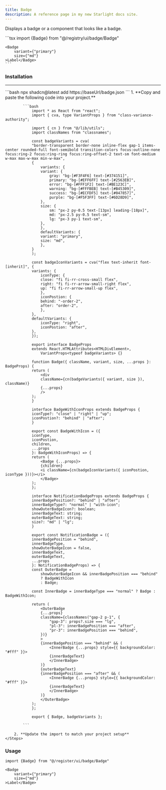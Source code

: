```yaml
---
title: Badge
description: A reference page in my new Starlight docs site.
---
```



Displays a badge or a component that looks like a badge.

<Tabs syncKey="tab">
  <TabItem label="Preview">
    <Card>
        <div className='flex justify-center items-center min-h-48'>
            <Badge variant={"primary"} size={"md"} client:load/>
        </div>
    </Card>
  </TabItem>
  <TabItem label="Code">
    ```tsx
    import {Badge} from "@/registry/ui/badge/Badge"
         
    <Badge 
        variant={"primary"} 
        size={"md"}
    >Label</Badge>
    ```
  </TabItem>
</Tabs>

### Installation

<hr />

<Tabs>
  <TabItem label="CLI">
    ```bash
    npx shadcn@latest add https://baseUrl/badge.json
    ```
  </TabItem>
  <TabItem label="Manual">      
    <Steps>
        1. **Copy and paste the following code into your project.**

            ```bash
                import * as React from "react";
                import { cva, type VariantProps } from "class-variance-authority";

                import { cn } from "@/lib/utils";
                import classNames from "classnames";

                const badgeVariants = cva(
                "border-transparent border-none inline-flex gap-1 items-center rounded-full font-semibold transition-colors focus:outline-none focus:ring-2 focus:ring-ring focus:ring-offset-2 text-sm font-medium w-max max-w-max min-w-max",
                {
                    variants: {
                    variant: {
                        gray: "bg-[#F3F4F6] text-[#374151]",
                        primary: "bg-[#EFF6FF] text-[#2563EB]",
                        error: "bg-[#FFF1F2] text-[#BE123C]",
                        warning: "bg-[#FFFBEB] text-[#B45309]",
                        success: "bg-[#ECFDF5] text-[#047857]",
                        purple: "bg-[#F5F3FF] text-[#6D28D9]",
                    },
                    size: {
                        sm: "px-2 py-0.5 text-[13px] leading-[18px]",
                        md: "px-2.5 py-0.5 text-sm",
                        lg: "px-3 py-1 text-sm",
                    },
                    },
                    defaultVariants: {
                    variant: "primary",
                    size: "md",
                    },
                }
                );

                const badgeIconVariants = cva("flex text-inherit font-[inherit]", {
                variants: {
                    iconType: {
                    close: "fi fi-rr-cross-small flex",
                    right: "fi fi-rr-arrow-small-right flex",
                    up: "fi fi-rr-arrow-small-up flex",
                    },
                    iconPostion: {
                    behind: "-order-2",
                    after: "order-2",
                    },
                },
                defaultVariants: {
                    iconType: "right",
                    iconPostion: "after",
                },
                });

                export interface BadgeProps
                extends React.HTMLAttributes<HTMLDivElement>,
                    VariantProps<typeof badgeVariants> {}

                function Badge({ className, variant, size, ...props }: BadgeProps) {
                return (
                    <div
                    className={cn(badgeVariants({ variant, size }), className)}
                    {...props}
                    />
                );
                }

                interface BadgeWithIconProps extends BadgeProps {
                iconType?: "close" | "right" | "up";
                iconPostion?: "behind" | "after";
                }

                export const BadgeWithIcon = ({
                iconType,
                iconPostion,
                children,
                ...props
                }: BadgeWithIconProps) => {
                return (
                    <Badge {...props}>
                    {children}
                    <i className={cn(badgeIconVariants({ iconPostion, iconType }))}></i>
                    </Badge>
                );
                };

                interface NotificationBadgeProps extends BadgeProps {
                innerBadgePosition?: "behind" | "after";
                innerBadgeType?: "normal" | "with-icon";
                showOuterBadgeIcon?: boolean;
                innerBadgeText: string;
                outerBadgeText: string;
                size?: "md" | "lg";
                }

                export const NotificationBadge = ({
                innerBadgePosition = "behind",
                innerBadgeType,
                showOuterBadgeIcon = false,
                innerBadgeText,
                outerBadgeText,
                ...props
                }: NotificationBadgeProps) => {
                const OuterBadge =
                    showOuterBadgeIcon && innerBadgePosition === "behind"
                    ? BadgeWithIcon
                    : Badge;

                const InnerBadge = innerBadgeType === "normal" ? Badge : BadgeWithIcon;

                return (
                    <OuterBadge
                    {...props}
                    className={classNames("gap-2 p-1", {
                        "gap-3": props?.size === "lg",
                        "pl-3": innerBadgePosition === "after",
                        "pr-3": innerBadgePosition === "behind",
                    })}
                    >
                    {innerBadgePosition === "behind" && (
                        <InnerBadge {...props} style={{ backgroundColor: "#fff" }}>
                        {innerBadgeText}
                        </InnerBadge>
                    )}
                    {outerBadgeText}
                    {innerBadgePosition === "after" && (
                        <InnerBadge {...props} style={{ backgroundColor: "#fff" }}>
                        {innerBadgeText}
                        </InnerBadge>
                    )}
                    </OuterBadge>
                );
                };

                export { Badge, badgeVariants };

            ```

        2. **Update the import to match your project setup**
    </Steps>
  </TabItem>
</Tabs>

### Usage

```tsx
import {Badge} from "@/register/ui/badge/Badge"
```

```tsx
<Badge 
    variant={"primary"} 
    size={"md"}
>Label</Badge>
```
